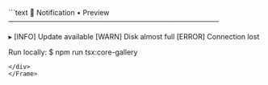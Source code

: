 <Frame>
<div style={{background:'#0f131a',border:'1px solid #1f2430',borderRadius:'8px' ,width:'100%',height:'100%',overflow:'hidden',boxShadow:'0 10px 30px rgba(0,0,0,.35)'}}>
```text
🔔 Notification • Preview
──────────────────────────────────────────

  ▸ [INFO] Update available
    [WARN] Disk almost full
    [ERROR] Connection lost

Run locally:
  $ npm run tsx:core-gallery
```
</div>
</Frame>

